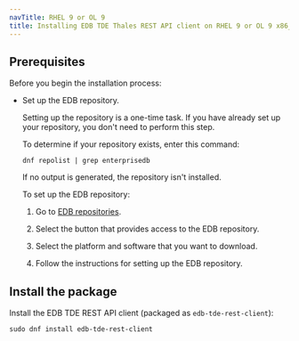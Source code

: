 ```yaml
---
navTitle: RHEL 9 or OL 9
title: Installing EDB TDE Thales REST API client on RHEL 9 or OL 9 x86_64
---
```


## Prerequisites

Before you begin the installation process:

- Set up the EDB repository.

  Setting up the repository is a one-time task. If you have already set up your repository, you don't need to perform this step.

  To determine if your repository exists, enter this command:

  `dnf repolist | grep enterprisedb`

  If no output is generated, the repository isn't installed.

  To set up the EDB repository:

  1. Go to [EDB repositories](https://www.enterprisedb.com/repos-downloads).

  1. Select the button that provides access to the EDB repository.

  1. Select the platform and software that you want to download.

  1. Follow the instructions for setting up the EDB repository.

## Install the package

Install the EDB TDE REST API client (packaged as `edb-tde-rest-client`):

```shell
sudo dnf install edb-tde-rest-client
```
